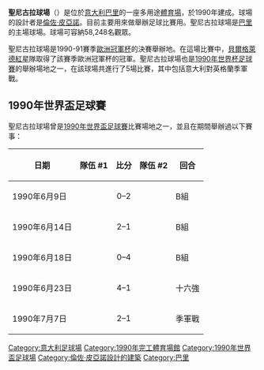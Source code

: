 {{Unreferenced|time=2021-11-17T11:48:40+00:00}}
{{noteTA|G1=足球|G2=意甲}}
{{Infobox_Stadium
| stadium_name      = 聖尼古拉球場<br/>Stadio San Nicola
| nickname      =    {{lang|it| Stadio San Nicola}}
| image             = Stadio San Nicola Bari 2009.jpg
| caption           = [[File:Nuvola_apps_mozilla.png|12px]][[File:Nuvola_apps_mozilla.png|12px]][[File:Nuvola_apps_mozilla.png|12px]][[File:Nuvola_apps_mozilla.png|12px]]
| fullname          = Stadio San Nicola
| location          = [[意大利|意大利]][[巴里|巴里]]
| coordinates       = 
| built             = 
| opened            = 1990年
| renovated         = 
| owner             = 巴里市政府
| operator          = 
| surface           = 草皮
| tenants           = [[巴里体育俱乐部|巴里体育俱乐部]]
| seating_capacity  = 58,248
| dimensions        = {{convert|105|by|68|m|abbr=on}}
}}
'''聖尼古拉球場'''（{{lang-it|Stadio San Nicola}}）是位於[[意大利|意大利]][[巴里|巴里]]的一座多用途[[體育場|體育場]]，於1990年建成。球場的設計者是[[倫佐·皮亞諾|倫佐·皮亞諾]]。目前主要用來做舉辦足球比賽用。聖尼古拉球場是[[巴里足球俱樂部|巴里]]的主場球場。球場可容納58,248名觀眾。

聖尼古拉球場是1990-91賽季[[歐洲冠軍杯|歐洲冠軍杯]]的決賽舉辦地。在這場比賽中，[[貝爾格萊德紅星|貝爾格萊德紅星]]隊取得了該賽季歐洲冠軍杯的冠軍。聖尼古拉球場也是[[1990年世界杯足球賽|1990年世界杯足球賽]]的舉辦場地之一，在該球場共進行了5場比賽，其中包括意大利對英格蘭季軍戰。

==1990年世界盃足球賽==
聖尼古拉球場曾是[[1990年世界盃足球賽|1990年世界盃足球賽]]比賽場地之一，並且在期間舉辦過以下賽事：

{| class="wikitable" style="text-align: left;" width="70%" 
|-
!日期
!隊伍 #1
!比分
!隊伍 #2
!回合
|-
|1990年6月9日||{{fb|URS}}||style="text-align:center;"|0–2||{{fb|ROM}}||B組
|-
|1990年6月14日||{{fb|CMR}}||style="text-align:center;"|2–1||{{fb|ROM}}||B組
|-
|1990年6月18日||{{fb|CMR}}||style="text-align:center;"|0–4||{{fb|URS}}||B組
|-
|1990年6月23日||{{fb|CSK}}||style="text-align:center;"|4–1||{{fb|CRC}}||十六強
|-
|1990年7月7日||{{fb|ITA}}||style="text-align:center;"|2–1||{{fb|ENG}}||季軍戰
|}

[[Category:意大利足球場|Category:意大利足球場]]
[[Category:1990年完工體育場館|Category:1990年完工體育場館]]
[[Category:1990年世界盃足球場|Category:1990年世界盃足球場]]
[[Category:倫佐·皮亞諾設計的建築|Category:倫佐·皮亞諾設計的建築]]
[[Category:巴里|Category:巴里]]
